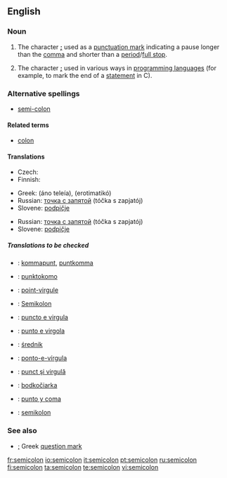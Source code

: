 {{punctuation marks}}
==English==

===Noun===
{{en-noun}}

# {{typography}} The character '''[[;]]''' used as a [[punctuation mark]] indicating a pause longer than the [[comma]] and shorter than a [[period]]/[[full stop]].
# {{typography}} The character '''[[;]]''' used in various ways in [[programming language]]s (for example, to mark the end of a [[statement]] in C).

===Alternative spellings===
*[[semi-colon]]

====Related terms====
{{rfc-level|Related terms at L4+ not in L3 POS section}}
*[[colon]]

====Translations====
{{trans-top|punctuation mark indicating a pause longer than the comma}}
* Czech: {{t-|cs|středník|m}}
* Finnish: {{t+|fi|puolipiste}}
{{trans-mid}}
* Greek: {{t-|el|άνω τελεία|f|}} (áno teleía), {{t+|el|ερωτηματικό|n|}} (erotimatikó)
* Russian: [[точка с запятой]] (tóčka s zapjatój) {{f}}
* Slovene: [[podpičje]] {{n}}
{{trans-bottom}}
{{trans-top| The character '''[[;]]''' used in various ways in programming languages}}
{{trans-mid}}
* Russian: [[точка с запятой]] (tóčka s zapjatój) {{f}}
* Slovene: [[podpičje]] {{n}}
{{trans-bottom}}


=====Translations to be checked=====
{{checktrans}}
*{{ttbc|Dutch}}: [[kommapunt]], [[puntkomma]]
*{{ttbc|Esperanto}}: [[punktokomo]]
*{{ttbc|French}}: [[point-virgule]] {{m}}
*{{ttbc|German}}: [[Semikolon]] {{m}}
*{{ttbc|Interlingua}}: [[puncto e virgula]]
*{{ttbc|Italian}}: [[punto e virgola]] {{m}}
*{{ttbc|Polish}}: [[średnik]] {{m}}
*{{ttbc|Portuguese}}: [[ponto-e-vírgula]] {{m}}
*{{ttbc|Romanian}}: [[punct şi virgulă]] {{n}}
*{{ttbc|Slovak}}: [[bodkočiarka]] {{f}}
*{{ttbc|Spanish}}: [[punto y coma]] {{m}}
*{{ttbc|Swedish}}: [[semikolon]]

===See also===
*[[;]] Greek [[question mark]]

[[fr:semicolon]]
[[io:semicolon]]
[[it:semicolon]]
[[pt:semicolon]]
[[ru:semicolon]]
[[fi:semicolon]]
[[ta:semicolon]]
[[te:semicolon]]
[[vi:semicolon]]